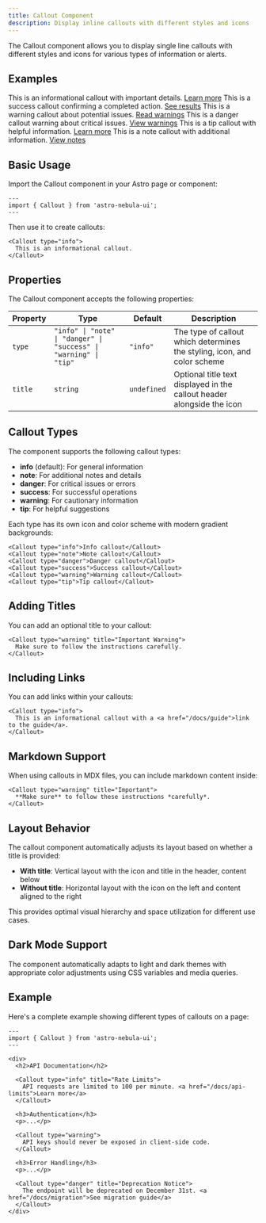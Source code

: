 ```yaml
---
title: Callout Component
description: Display inline callouts with different styles and icons
---
```



The Callout component allows you to display single line callouts with different styles and icons for various types of information or alerts.


## Examples

<Callout type="info">
    This is an informational callout with important details. <a href="#" target="_blank" rel="noopener noreferrer">Learn more</a>
</Callout>

<Callout type="success" title="Important Warning">
    This is a success callout confirming a completed action. <a href="#" target="_blank" rel="noopener noreferrer">See results</a>
</Callout>

<Callout type="warning">
    This is a warning callout about potential issues. <a href="#" target="_blank" rel="noopener noreferrer">Read warnings</a>
</Callout>

<Callout type="danger">
    This is a danger callout warning about critical issues. <a href="#" target="_blank" rel="noopener noreferrer">View warnings</a>
</Callout>

<Callout type="tip">
    This is a tip callout with helpful information. <a href="#" target="_blank" rel="noopener noreferrer">Learn more</a>
</Callout>

<Callout type="note">
    This is a note callout with additional information. <a href="#" target="_blank" rel="noopener noreferrer">View notes</a>
</Callout>


## Basic Usage

Import the Callout component in your Astro page or component:

```astro
---
import { Callout } from 'astro-nebula-ui';
---
```

Then use it to create callouts:

```astro
<Callout type="info">
  This is an informational callout.
</Callout>
```

## Properties

The Callout component accepts the following properties:

| Property | Type | Default | Description |
|----------|------|---------|-------------|
| `type` | `"info" \| "note" \| "danger" \| "success" \| "warning" \| "tip"` | `"info"` | The type of callout which determines the styling, icon, and color scheme |
| `title` | `string` | `undefined` | Optional title text displayed in the callout header alongside the icon |


## Callout Types

The component supports the following callout types:

- **info** (default): For general information
- **note**: For additional notes and details
- **danger**: For critical issues or errors
- **success**: For successful operations
- **warning**: For cautionary information
- **tip**: For helpful suggestions

Each type has its own icon and color scheme with modern gradient backgrounds:

```astro
<Callout type="info">Info callout</Callout>
<Callout type="note">Note callout</Callout>
<Callout type="danger">Danger callout</Callout>
<Callout type="success">Success callout</Callout>
<Callout type="warning">Warning callout</Callout>
<Callout type="tip">Tip callout</Callout>
```



## Adding Titles

You can add an optional title to your callout:

```astro
<Callout type="warning" title="Important Warning">
  Make sure to follow the instructions carefully.
</Callout>
```

## Including Links

You can add links within your callouts:

```astro
<Callout type="info">
  This is an informational callout with a <a href="/docs/guide">link to the guide</a>.
</Callout>
```

## Markdown Support

When using callouts in MDX files, you can include markdown content inside:

```mdx
<Callout type="warning" title="Important">
  **Make sure** to follow these instructions *carefully*.
</Callout>
```

## Layout Behavior

The callout component automatically adjusts its layout based on whether a title is provided:

- **With title**: Vertical layout with the icon and title in the header, content below
- **Without title**: Horizontal layout with the icon on the left and content aligned to the right

This provides optimal visual hierarchy and space utilization for different use cases.

## Dark Mode Support

The component automatically adapts to light and dark themes with appropriate color adjustments using CSS variables and media queries.

## Example

Here's a complete example showing different types of callouts on a page:

```astro
---
import { Callout } from 'astro-nebula-ui';
---

<div>
  <h2>API Documentation</h2>
  
  <Callout type="info" title="Rate Limits">
    API requests are limited to 100 per minute. <a href="/docs/api-limits">Learn more</a>
  </Callout>
  
  <h3>Authentication</h3>
  <p>...</p>
  
  <Callout type="warning">
    API keys should never be exposed in client-side code.
  </Callout>
  
  <h3>Error Handling</h3>
  <p>...</p>
  
  <Callout type="danger" title="Deprecation Notice">
    The endpoint will be deprecated on December 31st. <a href="/docs/migration">See migration guide</a>
  </Callout>
</div>
``` 
 